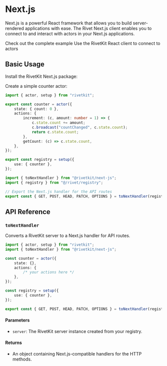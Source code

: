 
# Next.js

Next.js is a powerful React framework that allows you to build server-rendered applications with ease. The Rivet Next.js client enables you to connect to and interact with actors in your Next.js applications.

<CardGroup>
<Card title="View Example on GitHub" icon="github" href="https://github.com/rivet-gg/rivetkit/tree/main/examples/next-js">
	Check out the complete example
</Card>
<Card title="View client integration" icon="github" href="https://rivet.gg/docs/clients/next-js/">
	Use the RivetKit React client to connect to actors
</Card>
</CardGroup>

## Basic Usage

<Steps>

<Step title="Installation">
  
Install the RivetKit Next.js package:
<InstallPackage name="rivetkit @rivetkit/next-js" />

</Step>

<Step title="Create an Actor">

Create a simple counter actor:

```ts {{"title":"src/rivet/registry.ts"}}
import { actor, setup } from "rivetkit";

export const counter = actor({
	state: { count: 0 },
	actions: {
		increment: (c, amount: number = 1) => {
			c.state.count += amount;
			c.broadcast("countChanged", c.state.count);
			return c.state.count;
		},
		getCount: (c) => c.state.count,
	},
});

export const registry = setup({
	use: { counter },
});
```

</Step>

<Step title="Setup Registry API routes">

```ts {{"title":"src/app/api/rivet/[...all]/route.ts"}}
import { toNextHandler } from "@rivetkit/next-js";
import { registry } from "@/rivet/registry";

// Export the Next.js handler for the API routes
export const { GET, POST, HEAD, PATCH, OPTIONS } = toNextHandler(registry);
```

</Step>
</Steps>

## API Reference

### `toNextHandler`
Converts a RivetKit server to a Next.js handler for API routes.

```ts
import { actor, setup } from "rivetkit";
import { toNextHandler } from "@rivetkit/next-js";

const counter = actor({
	state: {},
	actions: {
		/* your actions here */
	},
});

const registry = setup({
	use: { counter },
});

export const { GET, POST, HEAD, PATCH, OPTIONS } = toNextHandler(registry);
```

#### Parameters
- `server`: The RivetKit server instance created from your registry.

#### Returns
- An object containing Next.js-compatible handlers for the HTTP methods.
